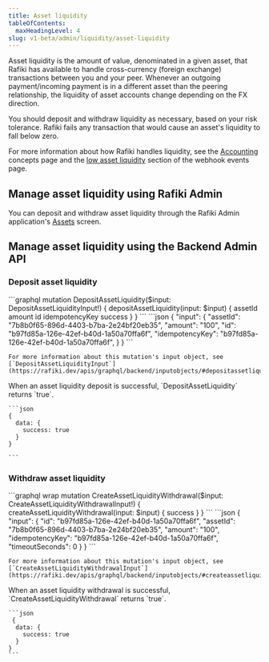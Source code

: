 ```yaml
---
title: Asset liquidity
tableOfContents:
  maxHeadingLevel: 4
slug: v1-beta/admin/liquidity/asset-liquidity
---
```



Asset liquidity is the amount of value, denominated in a given asset, that Rafiki has available to handle cross-currency (foreign exchange) transactions between you and your peer. Whenever an outgoing payment/incoming payment is in a different asset than the peering relationship, the liquidity of asset accounts change depending on the FX direction.

You should deposit and withdraw liquidity as necessary, based on your risk tolerance. Rafiki fails any transaction that would cause an asset's liquidity to fall below zero.

For more information about how Rafiki handles liquidity, see the [Accounting](/v1-beta/overview/concepts/accounting) concepts page and the [low asset liquidity](/v1-beta/integration/requirements/webhook-events#low-asset-liquidity) section of the webhook events page.

## Manage asset liquidity using Rafiki Admin

You can deposit and withdraw asset liquidity through the Rafiki Admin application's [Assets](/v1-beta/admin/admin-user-guide/#edit-asset) screen.

## Manage asset liquidity using the Backend Admin API

<IdempotencyNote />

### Deposit asset liquidity

<Tabs>
  <TabItem label="Operation">
    ```graphql
    mutation DepositAssetLiquidity($input: DepositAssetLiquidityInput!) {
      depositAssetLiquidity(input: $input) {
        assetId
        amount
        id
        idempotencyKey
        success
      }
    }
    ```
  </TabItem>

  <TabItem label="Variables">
    ```json
    {
      "input": {
        "assetId": "7b8b0f65-896d-4403-b7ba-2e24bf20eb35",
        "amount": "100",
        "id": "b97fd85a-126e-42ef-b40d-1a50a70ffa6f",
        "idempotencyKey": "b97fd85a-126e-42ef-b40d-1a50a70ffa6f",
      }
    }
    ```

    For more information about this mutation's input object, see [`DepositAssetLiquidityInput`](https://rafiki.dev/apis/graphql/backend/inputobjects/#depositassetliquidityinput).
  </TabItem>

  <TabItem label="Response">
    When an asset liquidity deposit is successful, `DepositAssetLiquidity` returns `true`.

    ```json
    {
      data: {
        success: true
      }
    }

    ```
  </TabItem>
</Tabs>

### Withdraw asset liquidity

<Tabs>
  <TabItem label="Operation">
    ```graphql wrap
    mutation CreateAssetLiquidityWithdrawal($input: CreateAssetLiquidityWithdrawalInput!) {
      createAssetLiquidityWithdrawal(input: $input) {
        success
      }
    }
    ```
  </TabItem>

  <TabItem label="Variables">
    ```json
    {
      "input": {
        "id": "b97fd85a-126e-42ef-b40d-1a50a70ffa6f",
        "assetId": "7b8b0f65-896d-4403-b7ba-2e24bf20eb35",
        "amount": "100",
        "idempotencyKey": "b97fd85a-126e-42ef-b40d-1a50a70ffa6f",
        "timeoutSeconds": 0
      }
    }
    ```

    For more information about this mutation's input object, see [`CreateAssetLiquidityWithdrawalInput`](https://rafiki.dev/apis/graphql/backend/inputobjects/#createassetliquiditywithdrawalinput).
  </TabItem>

  <TabItem label="Response">
    When an asset liquidity withdrawal is successful, `CreateAssetLiquidityWithdrawal` returns `true`.

    ```json
     {
      data: {
        success: true
      }
    }
    ```
  </TabItem>
</Tabs>
